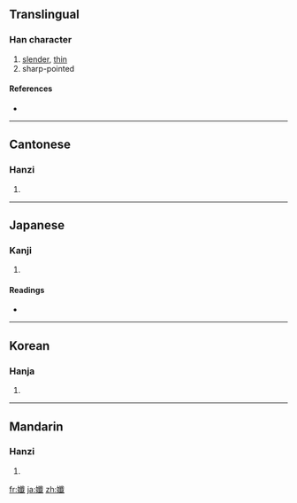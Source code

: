 ==Translingual==

===Han character===
{{Han char|rn=38|rad=女|as=17|sn=20|four=4345<sub>0</sub>|canj=女人戈一 (VOIM)}}

# [[slender]], [[thin]]
# sharp-pointed

====References====
* {{Han ref|kx=0274.090|dkj=06893|dj=0542.260|hdz=21090.120|uh=5B45|ud=23365|bh=F443|bd=62531}}

----

==Cantonese==

===Hanzi===
{{yue-hanzi|jyut=|y=chim1}}

# {{defn|Cantonese}}

----

==Japanese==

===Kanji===
{{ja-kanji|grade=|rs=女17}}

# {{defn|Japanese}}

====Readings====
* {{ja-readings|on=[[せん]] (sen)|kun=[[かよわい]] (kayowai)}}

----

==Korean==

===Hanja===
{{ko-hanja|hangeul=섬|rv=seom|mr=sŏm}}

# {{defn|Korean}}

----

==Mandarin==

===Hanzi===
{{cmn-hanzi|pin=[[xiān]] ([[xian1]])|wg=hsien<sup>1</sup>}}

# {{defn|Mandarin}}

[[fr:孅]]
[[ja:孅]]
[[zh:孅]]